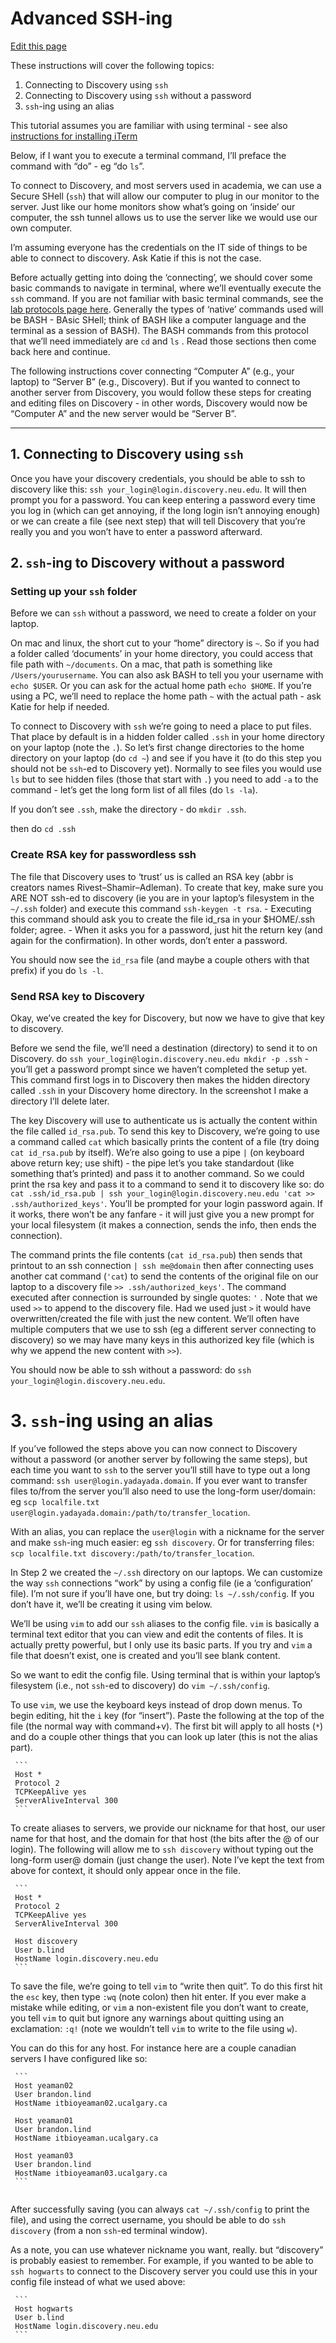 # Advanced SSH-ing

[Edit this page](https://github.com/DrK-Lo/lotterhoslabprotocols/edit/main/bioinformagics_2-3_advanced_sshing.qmd)

These instructions will cover the following topics:

1. Connecting to Discovery using `ssh`
1. Connecting to Discovery using `ssh` without a password
1. `ssh`-ing using an alias

This tutorial assumes you are familiar with using terminal - see also [instructions for installing iTerm](https://drk-lo.github.io/lotterhoslabprotocols/bioinformagics_1_install_iterm.html)

Below, if I want you to execute a terminal command, I’ll preface the command with “do” - eg “do `ls`”.

To connect to Discovery, and most servers used in academia, we can use a Secure SHell (`ssh`) that will allow our computer to plug in our monitor to the server. Just like our home monitors show what’s going on ‘inside’ our computer, the ssh tunnel allows us to use the server like we would use our own computer.

I’m assuming everyone has the credentials on the IT side of things to be able to connect to discovery. Ask Katie if this is not the case.

Before actually getting into doing the ‘connecting’, we should cover some basic commands to navigate in terminal, where we’ll eventually execute the `ssh` command.
If you are not familiar with basic terminal commands, see the [lab protocols page here](https://drk-lo.github.io/lotterhoslabprotocols/code_unixcommands.html). Generally the types of ‘native’ commands used will be BASH - BAsic SHell; think of BASH like a computer language and the terminal as a session of BASH).
The BASH commands from this protocol that we’ll need immediately are `cd` and `ls` . Read those sections then come back here and continue.

The following instructions cover connecting "Computer A" (e.g., your laptop) to "Server B" (e.g., Discovery). But if you wanted to connect to another server from Discovery, you would follow these steps for creating and editing files on Discovery - in other words, Discovery would now be "Computer A" and the new server would be "Server B".

---

## 1. Connecting to Discovery using `ssh`

Once you have your discovery credentials, you should be able to ssh to discovery like this: `ssh your_login@login.discovery.neu.edu`. It will then prompt you for a password. You can keep entering a password every time you log in (which can get annoying, if the long login isn’t annoying enough) or we can create a file (see next step) that will tell Discovery that you’re really you and you won’t have to enter a password afterward.


## 2. `ssh`-ing to Discovery without a password

### Setting up your `ssh` folder

Before we can `ssh` without a password, we need to create a folder on your laptop.

On mac and linux, the short cut to your “home” directory is `~`. So if you had a folder called ‘documents’ in your home directory, you could access that file path with `~/documents`.  On a mac, that path is something like `/Users/yourusername`. You can also ask BASH to tell you your username with `echo $USER`. Or you can ask for the actual home path `echo $HOME`. If you're using a PC, we'll need to replace the home path `~` with the actual path - ask Katie for help if needed.

To connect to Discovery with `ssh` we’re going to need a place to put files. That place by default is in a hidden folder called `.ssh` in your home directory on your laptop (note the `.`). So let’s first change directories to the home directory on your laptop (do `cd ~`) and see if you have it (to do this step you should not be `ssh`-ed to Discovery yet). Normally to see files you would use `ls` but to see hidden files  (those that start with `.`) you need to add `-a` to the command - let’s get the long form list of all files (do `ls -la`).

If you don’t see `.ssh`, make the directory - do `mkdir .ssh`.

then do `cd .ssh`

### Create RSA key for passwordless ssh

The file that Discovery uses to ‘trust’ us is called an RSA key (abbr is creators names Rivest–Shamir–Adleman). To create that key, make sure you ARE NOT ssh-ed to discovery (ie you are in your laptop’s filesystem in the `~/.ssh` folder) and execute this command `ssh-keygen -t rsa`.
     - Executing this command should ask you to create the file id_rsa in your $HOME/.ssh folder; agree.
     - When it asks you for a password, just hit the return key (and again for the confirmation). In other words, don’t enter a password.

You should now see the `id_rsa` file (and maybe a couple others with that prefix) if you do `ls -l`.

### Send RSA key to Discovery

Okay, we’ve created the key for Discovery, but now we have to give that key to discovery.

Before we send the file, we’ll need a destination (directory) to send it to on Discovery. do `ssh your_login@login.discovery.neu.edu mkdir -p .ssh` - you’ll get a password prompt since we haven’t completed the setup yet. This command first logs in to Discovery then makes the hidden directory called `.ssh` in your Discovery home directory. In the screenshot I make a directory I’ll delete later.

The key Discovery will use to authenticate us is actually the content within the file called `id_rsa.pub`. To send this key to Discovery,  we’re going to use a command called `cat` which basically prints the content of a file (try doing `cat id_rsa.pub` by itself). We’re also going to use a pipe `|` (on keyboard above return key; use shift) - the pipe let’s you take standardout (like something that’s printed) and pass it to another command. So we could print the rsa key and pass it to a command to send it to discovery like so: do `cat .ssh/id_rsa.pub | ssh your_login@login.discovery.neu.edu 'cat >> .ssh/authorized_keys'`. You’ll be prompted for your login password again. If it works, there won’t be any fanfare - it will just give you a new prompt for your local filesystem (it makes a connection, sends the info, then ends the connection).

The command prints the file contents (`cat id_rsa.pub`) then sends that printout to an ssh connection `| ssh me@domain` then after connecting uses another cat command (`'cat`) to send the contents of the original file on our laptop to a discovery file `>> .ssh/authorized_keys'`. The command executed after connection is surrounded by single quotes: `'` . Note that we used `>>` to append to the discovery file. Had we used just `>` it would have overwritten/created the file with just the new content. We’ll often have multiple computers that we use to ssh (eg a different server connecting to discovery) so we may have many keys in this authorized key file (which is why we append the new content with `>>`).

You should now be able to ssh without a password: do `ssh your_login@login.discovery.neu.edu`.

# 3. `ssh`-ing using an alias

If you've followed the steps above you can now connect to Discovery without a password (or another server by following the same steps), but each time you want to `ssh` to the server you'll still have to type out a long command: `ssh user@login.yadayada.domain`. If you ever want to transfer files to/from the server you'll also need to use the long-form user/domain: eg `scp localfile.txt user@login.yadayada.domain:/path/to/transfer_location`.

With an alias, you can replace the `user@login` with a nickname for the server and make `ssh`-ing much easier: eg `ssh discovery`. Or for transferring files: `scp localfile.txt discovery:/path/to/transfer_location`.

In Step 2 we created the `~/.ssh` directory on our laptops. We can customize the way `ssh` connections “work” by using a config file (ie a ‘configuration’ file). I’m not sure if you’ll have one, but try doing: `ls ~/.ssh/config`. If you don’t have it, we’ll be creating it using vim below.

We’ll be using `vim` to add our `ssh` aliases to the config file. `vim` is basically a terminal text editor that you can view and edit the contents of files. It is actually pretty powerful, but I only use its basic parts. If you try and `vim` a file that doesn’t exist, one is created and you’ll see blank content.

So we want to edit the config file. Using terminal that is within your laptop's filesystem (i.e., not `ssh`-ed to discovery) do `vim ~/.ssh/config`.

To use `vim`, we use the keyboard keys instead of drop down menus. To begin editing, hit the `i` key (for “insert”). Paste the following at the top of the file (the normal way with command+v). The first bit will apply to all hosts (`*`) and do a couple other things that you can look up later (this is not the alias part).

     ```
     Host *
     Protocol 2
     TCPKeepAlive yes
     ServerAliveInterval 300
     ```

To create aliases to servers, we provide our nickname for that host, our user name for that host, and the domain for that host (the bits after the @ of our login). The following will allow me to `ssh discovery` without typing out the long-form user@ domain (just change the user). Note I've kept the text from above for context, it should only appear once in the file.

     ```
     Host *
     Protocol 2
     TCPKeepAlive yes
     ServerAliveInterval 300
     
     Host discovery
     User b.lind
     HostName login.discovery.neu.edu
     ```

To save the file, we’re going to tell `vim` to “write then quit”. To do this first hit the `esc` key, then type `:wq` (note colon) then hit enter. If you ever make a mistake while editing, or `vim` a non-existent file you don’t want to create, you tell `vim` to quit but ignore any warnings about quitting using an exclamation: `:q!` (note we wouldn’t tell `vim` to write to the file using `w`).

You can do this for any host. For instance here are a couple canadian servers I have configured like so:

     ```
     Host yeaman02
     User brandon.lind
     HostName itbioyeaman02.ucalgary.ca
     
     Host yeaman01
     User brandon.lind
     HostName itbioyeaman.ucalgary.ca
     
     Host yeaman03
     User brandon.lind
     HostName itbioyeaman03.ucalgary.ca
     ```
     
After successfully saving (you can always `cat ~/.ssh/config` to print the file), and using the correct username, you should be able to do `ssh discovery` (from a non `ssh`-ed terminal window). 

As a note, you can use whatever nickname you want, really. but "discovery" is probably easiest to remember. For example, if you wanted to be able to `ssh hogwarts` to connect to the Discovery server you could use this in your config file instead of what we used above:

     ```
     Host hogwarts
     User b.lind
     HostName login.discovery.neu.edu
     ```






